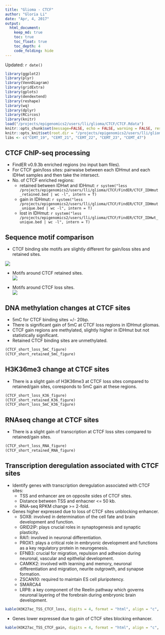 ```yaml
---
title: "Glioma - CTCF"
author: "Gloria Li"
date: "Apr, 4, 2017"
output: 
  html_document:
    keep_md: true
    toc: true
    toc_float: true
    toc_depth: 4
    code_folding: hide
---
```


Updated: `r date()`

```r
library(ggplot2)
library(plyr)
library(VennDiagram)
library(gridExtra)
library(gplots)
library(dendextend)
library(reshape)
library(wq)
library(dplyr)
library(RCircos)
library(knitr)
load("/projects/epigenomics2/users/lli/glioma/CTCF/CTCF.Rdata")
knitr::opts_chunk$set(message=FALSE, echo = FALSE, warning = FALSE, results = FALSE, fig.height = 5, fig.width = 5, bitmapType='cairo') 
knitr::opts_knit$set(root.dir = "/projects/epigenomics2/users/lli/glioma/CTCF/")
libs <- c("CEMT_19", "CEMT_21", "CEMT_22", "CEMT_23", "CEMT_47")
```

## CTCF ChIP-seq processing
* FindER v0.9.3b enriched regions (no input bam files).     
* For CTCF gain/loss sites: pairwaise between each IDHmut and each IDHwt samples and then take the intersect.    
* No. of CTCF enriched regions: 
	+ retained between IDHwt and IDHmut: `r system("less /projects/epigenomics2/users/lli/glioma/CTCF/FindER/CTCF_IDHmut_retained.bed | wc -l", intern = T)`   
	+ gain in IDHmut: `r system("less /projects/epigenomics2/users/lli/glioma/CTCF/FindER/CTCF_IDHmut_unique.bed | wc -l", intern = T)`   
	+ lost in IDHmut: `r system("less /projects/epigenomics2/users/lli/glioma/CTCF/FindER/CTCF_IDHwt_unique.bed | wc -l", intern = T)`   

## Sequence motif comparison
* CTCF binding site motifs are slightly different for gain/loss sites and retained sites.        

![](CTCF_files/figure-html/motif.png)          

* Motifs around CTCF retained sites.         
![](CTCF_files/figure-html/motif_retained.png)         

* Motifs around CTCF loss sites.        
![](CTCF_files/figure-html/motif_loss.png)         

## DNA methylation changes at CTCF sites
* 5mC for CTCF binding sites +/- 20bp.         
* There is significant gain of 5mC at CTCF loss regions in IDHmut gliomas.   
* CTCF gain regions are methylated, slightly higher in IDHmut but not statistically significant.         
* Retained CTCF binding sites are unmethylated.             

```r
(CTCF_short_loss_5mC_figure)
(CTCF_short_retained_5mC_figure)
```

## H3K36me3 change at CTCF sites
* There is a slight gain of H3K36me3 at CTCF loss sites compared to retained/gain sites, coresponds to 5mC gain at these regions.      

```r
(CTCF_short_loss_K36_figure)
(CTCF_short_retained_K36_figure)
(CTCF_short_loss_5mC_K36_figure)
```

## RNAseq change at CTCF sites
* There is a slight gain of transcription at CTCF loss sites compared to retained/gain sites.      

```r
(CTCF_short_loss_RNA_figure)
(CTCF_short_retained_RNA_figure)
```

## Transcription deregulation associated with CTCF sites
* Identify genes with transcription deregulation associated with CTCF sites: 
	+ TSS and enhancer are on opposite sides of CTCF sites.      
	+ Distance between TSS and enhacner <= 50 kb.      
	+ RNA-seq RPKM change >= 2-fold.     
* Genes higher expressed due to loss of CTCF sites unblocking enhancer.    
	+ SOX8: involved in determination of the cell fate and brain development and function.    
	+ GRID2IP: plays crucial roles in synaptogenesis and synaptic plasticity.     
	+ RAI1: involved in neuronal differentiation.    
	+ PROX1: plays a critical role in embryonic development and functions as a key regulatory protein in neurogenesis.   
	+ EFNB3: crucial for migration, repulsion and adhesion during neuronal, vascular and epithelial development.    
	+ CAMKK2: involved with learning and memory, neuronal differentiation and migration, neurite outgrowth, and synapse formation.      
	+ ZSCAN10: required to maintain ES cell pluripotency.     
	+ SMARCA4     
	+ LRP8: a key component of the Reelin pathway which governs neuronal layering of the forebrain during embryonic brain development.     

```r
kable(H3K27ac_TSS_CTCF_loss, digits = 4, format = "html", align = "c", row.names = F)
```

* Genes lower expressed due to gain of CTCF sites blocking enhancer.    

```r
kable(H3K27ac_TSS_CTCF_gain, digits = 4, format = "html", align = "c", row.names = F)
```

